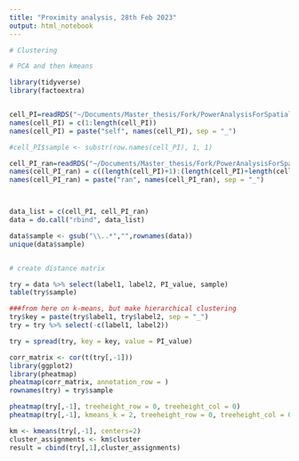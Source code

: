 ```yaml
---
title: "Proximity analysis, 28th Feb 2023"
output: html_notebook
---
```




```r
# Clustering

# PCA and then kmeans

library(tidyverse)
library(factoextra)


cell_PI=readRDS("~/Documents/Master_thesis/Fork/PowerAnalysisForSpatialOmics/base_simulation/results/Giotto_PI_self_06.rds")
names(cell_PI) = c(1:length(cell_PI))
names(cell_PI) = paste("self", names(cell_PI), sep = "_")

#cell_PI$sample <- substr(row.names(cell_PI), 1, 1)

cell_PI_ran=readRDS("~/Documents/Master_thesis/Fork/PowerAnalysisForSpatialOmics/base_simulation/results/Giotto_PI_random.rds")
names(cell_PI_ran) = c((length(cell_PI)+1):(length(cell_PI)+length(cell_PI_ran)))
names(cell_PI_ran) = paste("ran", names(cell_PI_ran), sep = "_")



data_list = c(cell_PI, cell_PI_ran)
data = do.call("rbind", data_list)

data$sample <- gsub("\\..*","",rownames(data))
unique(data$sample)


# create distance matrix

try = data %>% select(label1, label2, PI_value, sample)
table(try$sample)

###from here on k-means, but make hierarchical clustering
try$key = paste(try$label1, try$label2, sep = "_")
try = try %>% select(-c(label1, label2))

try = spread(try, key = key, value = PI_value)

corr_matrix <- cor(t(try[,-1]))
library(ggplot2)
library(pheatmap)
pheatmap(corr_matrix, annotation_row = )
rownames(try) = try$sample

pheatmap(try[,-1], treeheight_row = 0, treeheight_col = 0)
pheatmap(try[,-1], kmeans_k = 2, treeheight_row = 0, treeheight_col = 0)

km <- kmeans(try[,-1], centers=2)
cluster_assignments <- km$cluster
result = cbind(try[,1],cluster_assignments)

```



